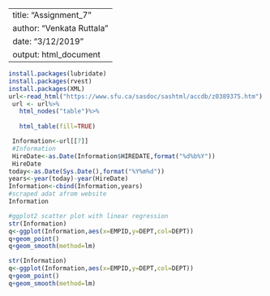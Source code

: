 -----
title: "Assignment_7"
author: "Venkata Ruttala"
date: "3/12/2019"
output: html_document
-----





```{r}
install.packages(lubridate)
install.packages(rvest)
install.packages(XML)
url<-read_html("https://www.sfu.ca/sasdoc/sashtml/accdb/z0389375.htm")
 url <- url%>%
   html_nodes("table")%>%
   
   html_table(fill=TRUE)

 Information<-url[[7]]
 #Information
 HireDate<-as.Date(Information$HIREDATE,format("%d%b%Y"))
 HireDate
today<-as.Date(Sys.Date(),format("%Y%m%d"))
years<-year(today)-year(HireDate)
Information<-cbind(Information,years)
#scraped adat afrom website 
Information

#ggplot2 scatter plot with linear regression 
str(Information)
q<-ggplot(Information,aes(x=EMPID,y=DEPT,col=DEPT))
q+geom_point()
q+geom_smooth(method=lm)


```



```{r scatter plot with above dataset bhavani}
str(Information)
q<-ggplot(Information,aes(x=EMPID,y=DEPT,col=DEPT))
q+geom_point()
q+geom_smooth(method=lm)


```



